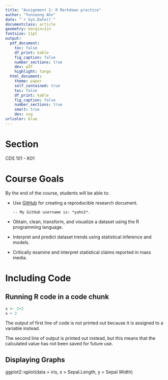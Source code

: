 ```yaml
---
title: "Assignment 1: R Markdown practice"
author: "Yunseong Ahn"
date: "`r Sys.Date()`"
documentclass: article
geometry: margin=1in
fontsize: 11pt
output:
  pdf_document:
    toc: false
    df_print: kable
    fig_caption: false
    number_sections: true
    dev: pdf
    highlight: tango
  html_document:
    theme: paper
    self_contained: true
    toc: false
    df_print: kable
    fig_caption: false
    number_sections: true
    smart: true
    dev: svg
urlcolor: blue
---
```


<!-- Write your Markdown below this line -->

# Section
CDS 101 - K01

# Course Goals  
By the end of the course, students will be able to:  

* Use [GitHub](https://github.com) for creating a reproducible research document.

      -- My GitHub username is: *yahn2*.
  
* Obtain, clean, transform, and visualize a dataset using the R programming language.

* Interpret and predict dataset trends using statistical inference and models.

* Critically examine and interpret statistical claims reported in mass media.

# Including Code

## Running R code in a code chunk

```r
x <- 2+2
x + 3
```

The output of first line of code is not printed out because it is assigned to a variable instead.

The second line of output is printed out instead, but this means that the calculated value has not been saved for future use.

## Displaying Graphs

ggplot2::qplot(data = iris, x = Sepal.Length, y = Sepal.Width)